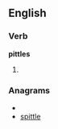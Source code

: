 ==English==

===Verb===
'''pittles'''

# {{third-person singular of|[[pittle]]}}

===Anagrams===
* {{alphagram|eilpstt}}
* [[spittle#English|spittle]]